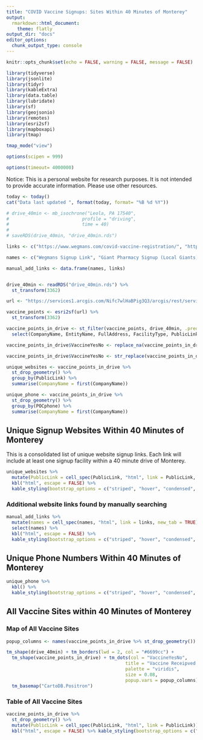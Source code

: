 ```yaml
---
title: "COVID Vaccine Signups: Sites Within 40 Minutes of Monterey"
output:
  rmarkdown::html_document:
    theme: flatly
output_dir: "docs"
editor_options: 
  chunk_output_type: console
---
```


```r
knitr::opts_chunk$set(echo = FALSE, warning = FALSE, message = FALSE)

library(tidyverse)
library(jsonlite)
library(tidyr)
library(kableExtra)
library(data.table)
library(lubridate)
library(sf)
library(geojsonio)
library(remotes)
library(esri2sf)
library(mapboxapi)
library(tmap)

tmap_mode("view")

options(scipen = 999) 

options(timeout= 4000000) 
```

Notice: This is a personal website for research purposes. It is not intended to provide accurate information. Please use other resources.

```r

today <- today()
cat("Data last updated ", format(today, format= "%B %d %Y"))
```

```r

# drive_40min <- mb_isochrone("Leola, PA 17540",
#                           profile = "driving",
#                           time = 40)
# 
# saveRDS(drive_40min, "drive_40min.rds")

```

```r

links <- c("https://www.wegmans.com/covid-vaccine-registration/", "https://giantsched.rxtouch.com/rbssched/program/covid19/Patient/Advisory", "https://covidinfo.reportsonline.com/covidinfo/GiantFood.html?queueittoken=e_giantfoodcovid19~q_cffbce75-75e1-4643-be70-ee6cd5d90735~ts_1612269313~ce_true~rt_safetynet~h_6021c466cb22ba819262fcba678c3655927c7a23e03a5e7ce338ab0667274b05", "https://www.wegmans.com/covid-vaccine-registration/")

names <- c("Wegmans Signup Link", "Giant Pharmacy Signup (Local Giants)", "The Other Kind of Giant Pharmacy Signup (further drive, still worthwhile)", "Wegmans Pharmacy Direct Link")

manual_add_links <- data.frame(names, links)


drive_40min <- readRDS("drive_40min.rds") %>% 
  st_transform(3362)

url <- "https://services1.arcgis.com/Nifc7wlHaBPig3Q3/arcgis/rest/services/Vaccine_Provider_Contact_Form_VIEW/FeatureServer/0"

vaccine_points <- esri2sf(url) %>% 
  st_transform(3362)

vaccine_points_in_drive <- st_filter(vaccine_points, drive_40min, .predicate = st_intersects) %>% 
  select(CompanyName, EntityName, FullAddress, FacilityType, PublicLink, VaccineYesNo, Notes, POCname, POCphone, POCemail)

vaccine_points_in_drive$VaccineYesNo <- replace_na(vaccine_points_in_drive$VaccineYesNo, "No Data")

vaccine_points_in_drive$VaccineYesNo <- str_replace(vaccine_points_in_drive$VaccineYesNo, "NotReceived", "Not Received")

unique_websites <- vaccine_points_in_drive %>% 
  st_drop_geometry() %>% 
  group_by(PublicLink) %>% 
  summarise(CompanyName = first(CompanyName))

unique_phone <- vaccine_points_in_drive %>% 
  st_drop_geometry() %>% 
  group_by(POCphone) %>% 
  summarise(CompanyName = first(CompanyName))

```

## Unique Signup Websites Within 40 Minutes of Monterey

This is a consolidated list of unique website signup links. Each link will include at least one signup facility within a 40 minute drive of Monterey.

```r

unique_websites %>% 
  mutate(PublicLink = cell_spec(PublicLink, "html", link = PublicLink, new_tab = TRUE)) %>% 
  kbl("html", escape = FALSE) %>%
  kable_styling(bootstrap_options = c("striped", "hover", "condensed", "responsive"))


```

### Additional website links found by manually searching

```r

manual_add_links %>% 
  mutate(names = cell_spec(names, "html", link = links, new_tab = TRUE)) %>%
  select(names) %>% 
  kbl("html", escape = FALSE) %>%
  kable_styling(bootstrap_options = c("striped", "hover", "condensed", "responsive"))
```


## Unique Phone Numbers Within 40 Minutes of Monterey

```r

unique_phone %>% 
  kbl() %>%
  kable_styling(bootstrap_options = c("striped", "hover", "condensed", "responsive"))

```

## All Vaccine Sites within 40 Minutes of Monterey

### Map of All Vaccine Sites

```r

popup_columns <- names(vaccine_points_in_drive %>% st_drop_geometry())

tm_shape(drive_40min) + tm_borders(lwd = 2, col = "#6699cc") +
  tm_shape(vaccine_points_in_drive) + tm_dots(col = "VaccineYesNo", 
                                            title = "Vaccine Receipved Yet?",
                                            palette = "viridis",
                                            size = 0.08,
                                            popup.vars = popup_columns) +
  tm_basemap("CartoDB.Positron")

```

### Table of All Vaccine Sites

```r
vaccine_points_in_drive %>%
  st_drop_geometry() %>% 
  mutate(PublicLink = cell_spec(PublicLink, "html", link = PublicLink)) %>% 
  kbl("html", escape = FALSE) %>% kable_styling(bootstrap_options = c("striped", "hover", "condensed", "responsive"))

```

